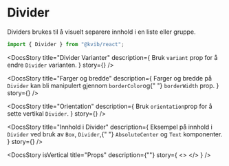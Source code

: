 
<Meta of={DividerStories} />

<DocsContainer>

# Divider

Dividers brukes til å visuelt separere innhold i en liste eller gruppe.

```jsx
import { Divider } from "@kvib/react";
```

<Feedback components="Divider" />

<DocsStory
  title="Divider Varianter"
  description={
    <Text>
      Bruk <code>variant</code> prop for å endre <code>Divider</code> varianten.
    </Text>
  }
  story={<Canvas of={DividerStories.DividerVariants} sourceState="hidden" />}
/>

<DocsStory
  title="Farger og bredde"
  description={
    <Text>
      Farger og bredde på <code>Divider</code> kan bli manipulert gjennom <code>borderColor</code>og{" "}
      <code>borderWidth</code> prop.
    </Text>
  }
  story={<Canvas of={DividerStories.DividerColorsWidths} sourceState="hidden" />}
/>

<DocsStory
  title="Orientation"
  description={
    <Text>
      Bruk <code>orientation</code>prop for å sette vertikal <code>Divider</code>.
    </Text>
  }
  story={<Canvas of={DividerStories.DividerVertical} sourceState="hidden" />}
/>

<DocsStory
  title="Innhold i Divider"
  description={
    <Text>
      Eksempel på innhold i <code>Divider</code> ved bruk av <code>Box</code>, <code>Divider</code>,{" "}
      <code>AbsoluteCenter</code> og <code>Text</code> komponenter.
    </Text>
  }
  story={<Canvas of={DividerStories.DividerContent} sourceState="hidden" />}
/>

<DocsStory
  isVertical
  title="Props"
  description={""}
  story={
    <>
      <Canvas of={DividerStories.Preview} />
      <Controls of={DividerStories.Preview} />
    </>
  }
/>

</DocsContainer>
